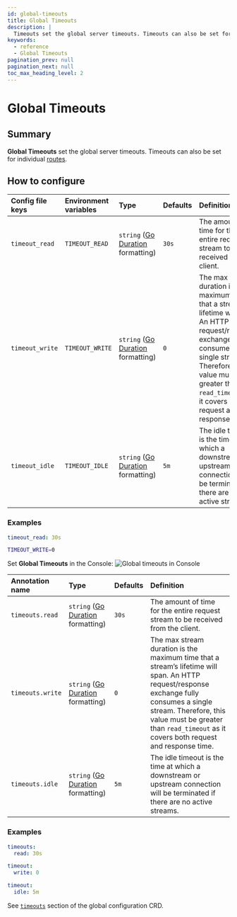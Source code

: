 ```yaml
---
id: global-timeouts
title: Global Timeouts
description: |
  Timeouts set the global server timeouts. Timeouts can also be set for individual routes.
keywords:
  - reference
  - Global Timeouts
pagination_prev: null
pagination_next: null
toc_max_heading_level: 2
---
```



# Global Timeouts

## Summary

**Global Timeouts** set the global server timeouts. Timeouts can also be set for individual [routes](/docs/reference/routes).

## How to configure

<Tabs>
<TabItem value="Core" label="Core">

| **Config file keys** | **Environment variables** | **Type** | **Defaults** | **Definition** |
| :-- | :-- | :-- | :-- | :-- |
| `timeout_read` | `TIMEOUT_READ` | `string` ([Go Duration](https://golang.org/pkg/time/#Duration.String) formatting) | `30s` | The amount of time for the entire request stream to be received from the client. |
| `timeout_write` | `TIMEOUT_WRITE` | `string` ([Go Duration](https://golang.org/pkg/time/#Duration.String) formatting) | `0` | The max stream duration is the maximum time that a stream’s lifetime will span. An HTTP request/response exchange fully consumes a single stream. Therefore, this value must be greater than `read_timeout` as it covers both request and response time. |
| `timeout_idle` | `TIMEOUT_IDLE` | `string` ([Go Duration](https://golang.org/pkg/time/#Duration.String) formatting) | `5m` | The idle timeout is the time at which a downstream or upstream connection will be terminated if there are no active streams. |

### Examples

```yaml
timeout_read: 30s
```

```bash
TIMEOUT_WRITE=0
```

</TabItem>
<TabItem value="Enterprise" label="Enterprise">

Set **Global Timeouts** in the Console: ![Global timeouts in Console](./img/timeouts/timeouts-default.png)

</TabItem>
<TabItem value="Kubernetes" label="Kubernetes">

| **Annotation name** | **Type** | **Defaults** | **Definition** |
| :-- | :-- | :-- | :-- |
| `timeouts.read` | `string` ([Go Duration](https://golang.org/pkg/time/#Duration.String) formatting) | `30s` | The amount of time for the entire request stream to be received from the client. |
| `timeouts.write` | `string` ([Go Duration](https://golang.org/pkg/time/#Duration.String) formatting) | `0` | The max stream duration is the maximum time that a stream’s lifetime will span. An HTTP request/response exchange fully consumes a single stream. Therefore, this value must be greater than `read_timeout` as it covers both request and response time. |
| `timeouts.idle` | `string` ([Go Duration](https://golang.org/pkg/time/#Duration.String) formatting) | `5m` | The idle timeout is the time at which a downstream or upstream connection will be terminated if there are no active streams. |

### Examples

```yaml
timeouts:
  read: 30s
```

```yaml
timeout:
  write: 0
```

```yaml
timeout:
  idle: 5m
```

See [`timeouts`](/docs/deploy/k8s/reference#timeouts) section of the global configuration CRD.

</TabItem>
</Tabs>
